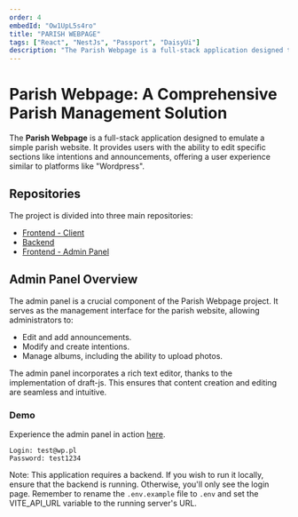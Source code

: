 ```yaml
---
order: 4
embedId: "Ow1UpL5s4ro"
title: "PARISH WEBPAGE"
tags: ["React", "NestJs", "Passport", "DaisyUi"]
description: "The Parish Webpage is a full-stack application designed to present a simple parish website. It offers an intuitive admin panel that allows administrators to manage announcements, intentions, and photo albums. The project emulates a basic 'Wordpress' experience, providing a seamless interface for parish management. It's divided across three repositories: the frontend client, the backend, and the frontend admin panel."
---
```


# Parish Webpage: A Comprehensive Parish Management Solution

The **Parish Webpage** is a full-stack application designed to emulate a simple parish website. It provides users with the ability to edit specific sections like intentions and announcements, offering a user experience similar to platforms like "Wordpress".

## Repositories

The project is divided into three main repositories:

- [Frontend - Client](https://github.com/xyashino/parish-webpage-front)
- [Backend](https://github.com/xyashino/parish-webpage-backend)
- [Frontend - Admin Panel](https://github.com/xyashino/parish-webpage-admin-panel)

## Admin Panel Overview

The admin panel is a crucial component of the Parish Webpage project. It serves as the management interface for the parish website, allowing administrators to:

- Edit and add announcements.
- Modify and create intentions.
- Manage albums, including the ability to upload photos.

The admin panel incorporates a rich text editor, thanks to the implementation of draft-js. This ensures that content creation and editing are seamless and intuitive.

### Demo

Experience the admin panel in action [here](https://admin.yashino.usermd.net/).

```
Login: test@wp.pl
Password: test1234
```

Note: This application requires a backend. If you wish to run it locally, ensure that the backend is running. Otherwise, you'll only see the login page. Remember to rename the `.env.example` file to `.env` and set the VITE_API_URL variable to the running server's URL.

